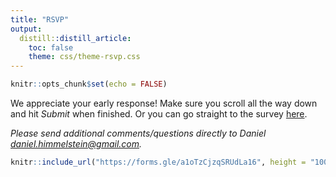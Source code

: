 ```yaml
---
title: "RSVP"
output: 
  distill::distill_article:
    toc: false
    theme: css/theme-rsvp.css
---
```


```r
knitr::opts_chunk$set(echo = FALSE)
```

We appreciate your early response!
Make sure you scroll all the way down and hit _Submit_ when finished.
Or you can go straight to the survey [here](https://forms.gle/a1oTzCjzqSRUdLa16).

_Please send additional comments/questions directly to Daniel <daniel.himmelstein@gmail.com>._


```r
knitr::include_url("https://forms.gle/a1oTzCjzqSRUdLa16", height = "1000px")
```
